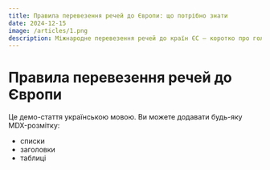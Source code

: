```yaml
---
title: Правила перевезення речей до Європи: що потрібно знати
date: 2024-12-15
image: /articles/1.png
description: Міжнародне перевезення речей до країн ЄС — коротко про головне.
---
```


# Правила перевезення речей до Європи

Це демо-стаття українською мовою. Ви можете додавати будь-яку MDX-розмітку:

- списки
- заголовки
- таблиці